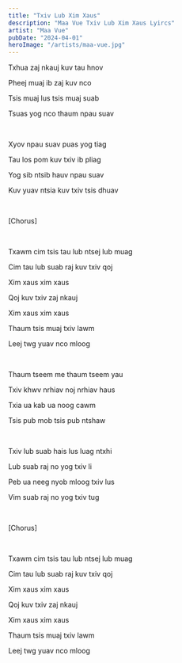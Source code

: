 ```yaml
---
title: "Txiv Lub Xim Xaus"
description: "Maa Vue Txiv Lub Xim Xaus Lyircs"
artist: "Maa Vue"
pubDate: "2024-04-01"
heroImage: "/artists/maa-vue.jpg"
---
```


Txhua zaj nkauj kuv tau hnov

Pheej muaj ib zaj kuv nco

Tsis muaj lus tsis muaj suab

Tsuas yog nco thaum npau suav

<br />

Xyov npau suav puas yog tiag

Tau los pom kuv txiv ib pliag

Yog sib ntsib hauv npau suav

Kuv yuav ntsia kuv txiv tsis dhuav

<br />

[Chorus]

<br />

Txawm cim tsis tau lub ntsej lub muag

Cim tau lub suab raj kuv txiv qoj

Xim xaus xim xaus

Qoj kuv txiv zaj nkauj

Xim xaus xim xaus

Thaum tsis muaj txiv lawm

Leej twg yuav nco mloog

<br />

Thaum tseem me thaum tseem yau

Txiv khwv nrhiav noj nrhiav haus

Txia ua kab ua noog cawm

Tsis pub mob tsis pub ntshaw

<br />

Txiv lub suab hais lus luag ntxhi

Lub suab raj no yog txiv li

Peb ua neeg nyob mloog txiv lus

Vim suab raj no yog txiv tug

<br />

[Chorus]

<br />

Txawm cim tsis tau lub ntsej lub muag

Cim tau lub suab raj kuv txiv qoj

Xim xaus xim xaus

Qoj kuv txiv zaj nkauj

Xim xaus xim xaus

Thaum tsis muaj txiv lawm

Leej twg yuav nco mloog
